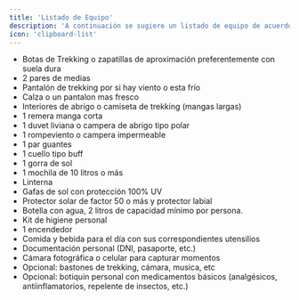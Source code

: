 ```yaml
---
title: 'Listado de Equipo'
description: 'A continuación se sugiere un listado de equipo de acuerdo a las posibilidades de cada integrante. Es importante que cada participante lleve el equipo adecuado para disfrutar del trekking de manera segura y cómoda.'
icon: 'clipboard-list'
---
```




- Botas de Trekking o zapatillas de aproximación preferentemente con suela dura
- 2 pares de medias
- Pantalón de trekking por si hay viento o esta frío
- Calza o un pantalon mas fresco
- Interiores de abrigo o camiseta de trekking (mangas largas)
- 1 remera manga corta
- 1 duvet liviana o campera de abrigo tipo polar
- 1 rompeviento o campera impermeable
- 1 par guantes
- 1 cuello tipo buff
- 1 gorra de sol
- 1 mochila de 10 litros o más
- Linterna
- Gafas de sol con protección 100% UV
- Protector solar de factor 50 o más y protector labial
- Botella con agua, 2 litros de capacidad mínimo por persona.
- Kit de higiene personal
- 1 encendedor 
- Comida y bebida para el día con sus correspondientes utensilios
- Documentación personal (DNI, pasaporte, etc.)
- Cámara fotográfica o celular para capturar momentos
- Opcional: bastones de trekking, cámara, musica, etc
- Opcional: botiquín personal con medicamentos básicos (analgésicos, antiinflamatorios, repelente de insectos, etc.)
